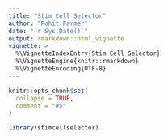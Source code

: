 ```yaml
---
title: "Stim Cell Selector"
author: "Rohit Farmer"
date: "`r Sys.Date()`"
output: rmarkdown::html_vignette
vignette: >
  %\VignetteIndexEntry{Stim Cell Selector}
  %\VignetteEngine{knitr::rmarkdown}
  %\VignetteEncoding{UTF-8}
---
```


```r
knitr::opts_chunk$set(
  collapse = TRUE,
  comment = "#>"
)
```

```r
library(stimcellselector)
```

